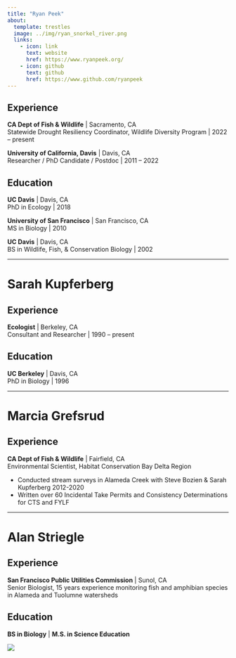 ```yaml
---
title: "Ryan Peek"
about:
  template: trestles
  image: ../img/ryan_snorkel_river.png
  links:
    - icon: link
      text: website
      href: https://www.ryanpeek.org/
    - icon: github
      text: github
      href: https://www.github.com/ryanpeek
---
```



## Experience

**CA Dept of Fish & Wildlife** | Sacramento, CA<br />
Statewide Drought Resiliency Coordinator, Wildlife Diversity Program | 2022 – present

**University of California, Davis** | Davis, CA<br />
Researcher / PhD Candidate / Postdoc | 2011 – 2022<br />

## Education

**UC Davis** | Davis, CA<br />
PhD in Ecology | 2018

**University of San Francisco** | San Francisco, CA<br />
MS in Biology | 2010

**UC Davis** | Davis, CA<br />
BS in Wildlife, Fish, & Conservation Biology | 2002

------------------ 

# Sarah Kupferberg

## Experience

**Ecologist** | Berkeley, CA<br />
Consultant and Researcher | 1990 – present

## Education

**UC Berkeley** | Davis, CA<br />
PhD in Biology | 1996

------------------

# Marcia Grefsrud

## Experience

**CA Dept of Fish & Wildlife** | Fairfield, CA<br />
Environmental Scientist, Habitat Conservation Bay Delta Region

 - Conducted stream surveys in Alameda Creek with Steve Bozien & Sarah Kupferberg 2012-2020
 - Written over 60 Incidental Take Permits and Consistency Determinations for CTS and FYLF

------------------

# Alan Striegle

## Experience

**San Francisco Public Utilities Commission** | Sunol, CA<br />
Senior Biologist, 15 years experience monitoring fish and amphibian species in Alameda and Tuolumne watersheds

## Education

**BS in Biology** | **M.S. in Science Education**<br />

![](../img/alan_profile_photo.png)
